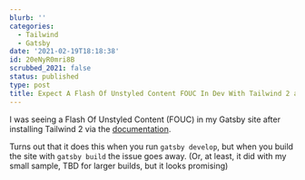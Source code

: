 ```yaml
---
blurb: ''
categories:
  - Tailwind
  - Gatsby
date: '2021-02-19T18:18:38'
id: 20eNyR0mri8B
scrubbed_2021: false
status: published
type: post
title: Expect A Flash Of Unstyled Content FOUC In Dev With Tailwind 2 and Gatsby
---
```


I was seeing a Flash Of Unstyled Content (FOUC) in my Gatsby site after installing Tailwind 2 via the [documentation](https://tailwindcss.com/docs/guides/gatsby). 

Turns out that it does this when you run `gatsby develop`, but when you build the site with `gatsby build` the issue goes away. (Or, at least, it did with my small sample, TBD for larger builds, but it looks promising)

